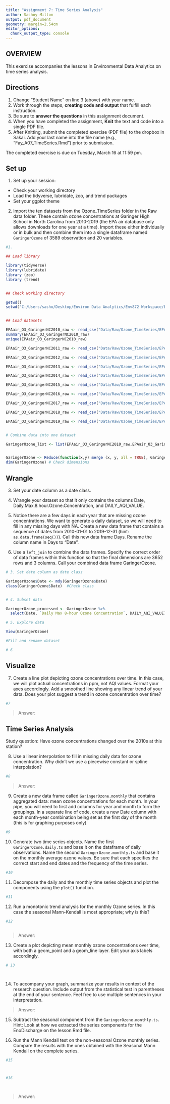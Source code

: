 ```yaml
---
title: "Assignment 7: Time Series Analysis"
author: Sashoy Milton
output: pdf_document
geometry: margin=2.54cm
editor_options: 
  chunk_output_type: console
---
```


## OVERVIEW

This exercise accompanies the lessons in Environmental Data Analytics on time series analysis. 

## Directions
1. Change "Student Name" on line 3 (above) with your name.
2. Work through the steps, **creating code and output** that fulfill each instruction.
3. Be sure to **answer the questions** in this assignment document.
4. When you have completed the assignment, **Knit** the text and code into a single PDF file.
5. After Knitting, submit the completed exercise (PDF file) to the dropbox in Sakai. Add your last name into the file name (e.g., "Fay_A07_TimeSeries.Rmd") prior to submission.

The completed exercise is due on Tuesday, March 16 at 11:59 pm.

## Set up 
1. Set up your session:

* Check your working directory
* Load the tidyverse, lubridate, zoo, and trend packages
* Set your ggplot theme

2. Import the ten datasets from the Ozone_TimeSeries folder in the Raw data folder. These contain ozone concentrations at Garinger High School in North Carolina from 2010-2019 (the EPA air database only allows downloads for one year at a time). Import these either individually or in bulk and then combine them into a single dataframe named `GaringerOzone` of 3589 observation and 20 variables. 

```r
#1.

## Load library

library(tidyverse)
library(lubridate)
library (zoo)
library (trend)


## Check working directory

getwd()
setwd("C:/Users/sasho/Desktop/Environ Data Analytics/Env872 Workspace/EDA-Fall2022_SM")


## Load datasets

EPAair_O3_GaringerNC2010_raw <- read_csv("Data/Raw/Ozone_TimeSeries/EPAair_O3_GaringerNC2010_raw.csv")
summary(EPAair_O3_GaringerNC2010_raw)
unique(EPAair_O3_GaringerNC2010_raw)

EPAair_O3_GaringerNC2011_raw <- read_csv("Data/Raw/Ozone_TimeSeries/EPAair_O3_GaringerNC2011_raw.csv")

EPAair_O3_GaringerNC2012_raw <- read_csv("Data/Raw/Ozone_TimeSeries/EPAair_O3_GaringerNC2012_raw.csv")

EPAair_O3_GaringerNC2013_raw <- read_csv("Data/Raw/Ozone_TimeSeries/EPAair_O3_GaringerNC2013_raw.csv")

EPAair_O3_GaringerNC2014_raw <- read_csv("Data/Raw/Ozone_TimeSeries/EPAair_O3_GaringerNC2014_raw.csv")

EPAair_O3_GaringerNC2015_raw <- read_csv("Data/Raw/Ozone_TimeSeries/EPAair_O3_GaringerNC2015_raw.csv")

EPAair_O3_GaringerNC2016_raw <- read_csv("Data/Raw/Ozone_TimeSeries/EPAair_O3_GaringerNC2016_raw.csv")

EPAair_O3_GaringerNC2017_raw <- read_csv("Data/Raw/Ozone_TimeSeries/EPAair_O3_GaringerNC2017_raw.csv")

EPAair_O3_GaringerNC2018_raw <- read_csv("Data/Raw/Ozone_TimeSeries/EPAair_O3_GaringerNC2018_raw.csv")

EPAair_O3_GaringerNC2019_raw <- read_csv("Data/Raw/Ozone_TimeSeries/EPAair_O3_GaringerNC2019_raw.csv")


# Combine data into one dataset

GaringerOzone_list <- list(EPAair_O3_GaringerNC2010_raw,EPAair_O3_GaringerNC2011_raw,EPAair_O3_GaringerNC2012_raw,EPAair_O3_GaringerNC2013_raw,EPAair_O3_GaringerNC2014_raw,EPAair_O3_GaringerNC2015_raw,EPAair_O3_GaringerNC2016_raw,EPAair_O3_GaringerNC2017_raw, EPAair_O3_GaringerNC2018_raw, EPAair_O3_GaringerNC2019_raw)


GaringerOzone <- Reduce(function(x,y) merge (x, y, all = TRUE), GaringerOzone_list)
dim(GaringerOzone) # Check dimensions


```

## Wrangle

3. Set your date column as a date class.

4. Wrangle your dataset so that it only contains the columns Date, Daily.Max.8.hour.Ozone.Concentration, and DAILY_AQI_VALUE. 

5. Notice there are a few days in each year that are missing ozone concentrations. We want to generate a daily dataset, so we will need to fill in any missing days with NA. Create a new data frame that contains a sequence of dates from 2010-01-01 to 2019-12-31 (hint: `as.data.frame(seq())`). Call this new data frame Days. Rename the column name in Days to "Date".

6. Use a `left_join` to combine the data frames. Specify the correct order of data frames within this function so that the final dimensions are 3652 rows and 3 columns. Call your combined data frame GaringerOzone. 

```r
# 3. Set date column as date class

GaringerOzone$Date <- mdy(GaringerOzone$Date)
class(GaringerOzone$Date)  #Check class


# 4. Subset data

GaringerOzone_processed <- GaringerOzone %>%
  select(Date, `Daily Max 8-hour Ozone Concentration`, DAILY_AQI_VALUE)

# 5. Explore data

View(GaringerOzone)

#Fill and rename dataset

# 6


```

## Visualize

7. Create a line plot depicting ozone concentrations over time. In this case, we will plot actual concentrations in ppm, not AQI values. Format your axes accordingly. Add a smoothed line showing any linear trend of your data. Does your plot suggest a trend in ozone concentration over time?

```r
#7

```

>Answer:

## Time Series Analysis

Study question: Have ozone concentrations changed over the 2010s at this station? 

8. Use a linear interpolation to fill in missing daily data for ozone concentration. Why didn't we use a piecewise constant or spline interpolation?

```r
#8

```

> Answer: 


9. Create a new data frame called `GaringerOzone.monthly` that contains aggregated data: mean ozone concentrations for each month. In your pipe, you will need to first add columns for year and month to form the groupings. In a separate line of code, create a new Date column with each month-year combination being set as the first day of the month (this is for graphing purposes only)

```r
#9

```


10. Generate two time series objects. Name the first `GaringerOzone.daily.ts` and base it on the dataframe of daily observations. Name the second `GaringerOzone.monthly.ts` and base it on the monthly average ozone values. Be sure that each specifies the correct start and end dates and the frequency of the time series.

```r
#10

```


11. Decompose the daily and the monthly time series objects and plot the components using the `plot()` function.

```r
#11


```


12. Run a monotonic trend analysis for the monthly Ozone series. In this case the seasonal Mann-Kendall is most appropriate; why is this?

```r
#12



```

> Answer: 

13. Create a plot depicting mean monthly ozone concentrations over time, with both a geom_point and a geom_line layer. Edit your axis labels accordingly.

```r
# 13




```

14. To accompany your graph, summarize your results in context of the research question. Include output from the statistical test in parentheses at the end of your sentence. Feel free to use multiple sentences in your interpretation.

> Answer: 

15. Subtract the seasonal component from the `GaringerOzone.monthly.ts`. Hint: Look at how we extracted the series components for the EnoDischarge on the lesson Rmd file.

16. Run the Mann Kendall test on the non-seasonal Ozone monthly series. Compare the results with the ones obtained with the Seasonal Mann Kendall on the complete series.

```r
#15



#16




```

> Answer: 
